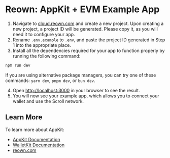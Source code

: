 # Reown: AppKit + EVM Example App

1. Navigate to [cloud.reown.com](https://cloud.reown.com/) and create a new project. Upon creating a new project, a project ID will be generated. Please copy it, as you will need it to configure your app.
2. Rename `.env.example` to `.env`, and paste the project ID generated in Step 1 into the appropriate place.
3. Install all the dependencies required for your app to function properly by running the following command:
    
```bash
npm run dev
```

If you are using alternative package managers, you can try one of these commands: `yarn dev`, `pnpm dev`, or `bun dev`.
    
4. Open [http://localhost:3000](http://localhost:3000/) in your browser to see the result.
5. You will now see your example app, which allows you to connect your wallet and use the Scroll network.

## Learn More

To learn more about AppKit:

- [AppKit Documentation](https://docs.reown.com/appkit/overview)
- [WalletKit Documentation](https://docs.reown.com/walletkit/overview)
- [reown.com](https://reown.com/)
